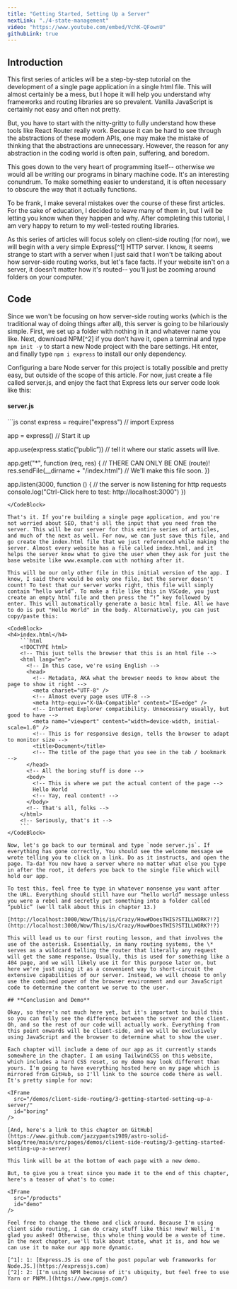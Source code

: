 ```yaml
---
title: "Getting Started, Setting Up a Server"
nextLink: "./4-state-management"
video: "https://www.youtube.com/embed/VchK-QFownU"
githubLink: true
---
```



## **Introduction**

This first series of articles will be a step-by-step tutorial on the development of a single page application in a single html file. This will almost certainly be a mess, but I hope it will help you understand why frameworks and routing libraries are so prevalent. Vanilla JavaScript is certainly not easy and often not pretty.

But, you have to start with the nitty-gritty to fully understand how these tools like React Router really work. Because it can be hard to see through the abstractions of these modern APIs, one may make the mistake of thinking that the abstractions are unnecessary. However, the reason for any abstraction in the coding world is often pain, suffering, and boredom.

This goes down to the very heart of programming itself-- otherwise we would all be writing our programs in binary machine code. It's an interesting conundrum. To make something easier to understand, it is often necessary to obscure the way that it actually functions.

To be frank, I make several mistakes over the course of these first articles. For the sake of education, I decided to leave many of them in, but I will be letting you know when they happen and why. After completing this tutorial, I am very happy to return to my well-tested routing libraries.

As this series of articles will focus solely on client-side routing (for now), we will begin with a very simple Express[^1] HTTP server. I know, it seems strange to start with a server when I just said that I won't be talking about how server-side routing works, but let's face facts. If your website isn't on a server, it doesn't matter how it's routed-- you'll just be zooming around folders on your computer.

## **Code**

Since we won't be focusing on how server-side routing works (which is the traditional way of doing things after all), this server is going to be hilariously simple. First, we set up a folder with nothing in it and whatever name you like. Next, download NPM[^2] if you don't have it, open a terminal and type `npm init -y` to start a new Node project with the bare settings. Hit enter, and finally type `npm i express` to install our only dependency.

Configuring a bare Node server for this project is totally possible and pretty easy, but outside of the scope of this article. For now, just create a file called server.js, and enjoy the fact that Express lets our server code look like this:

<CodeBlock>
<h4>server.js</h4>
```js
const express = require("express")
// import Express

app = express()
// Start it up

app.use(express.static(“public”))
// tell it where our static assets will live.

app.get("*", function (req, res) {
  // THERE CAN ONLY BE ONE (route)!
res.sendFile(__dirname + "/index.html")
// We'll make this file soon.
})

app.listen(3000, function () {
  // the server is now listening for http requests
console.log("Ctrl-Click here to test: http://localhost:3000")
})

```
</CodeBlock>

That's it. If you're building a single page application, and you're not worried about SEO, that's all the input that you need from the server. This will be our server for this entire series of articles, and much of the next as well. For now, we can just save this file, and go create the index.html file that we just referenced while making the server. Almost every website has a file called index.html, and it helps the server know what to give the user when they ask for just the base website like www.example.com with nothing after it.

This will be our only other file in this initial version of the app. I know, I said there would be only one file, but the server doesn't count! To test that our server works right, this file will simply contain “hello world”. To make a file like this in VSCode, you just create an empty html file and then press the “!” key followed by enter. This will automatically generate a basic html file. All we have to do is put "Hello World" in the body. Alternatively, you can just copy/paste this:

<CodeBlock>
<h4>index.html</h4>
    ```html
    <!DOCTYPE html> 
    <!-- This just tells the browser that this is an html file -->
    <html lang="en"> 
      <!-- In this case, we're using English -->
      <head> 
        <!-- Metadata, AKA what the browser needs to know about the page to show it right -->
        <meta charset="UTF-8" /> 
        <!-- Almost every page uses UTF-8 -->
        <meta http-equiv="X-UA-Compatible" content="IE=edge" /> 
        <!-- Internet Explorer compatibility. Unnecessary usually, but good to have -->
        <meta name="viewport" content="width=device-width, initial-scale=1.0" /> 
        <!-- This is for responsive design, tells the browser to adapt to monitor size -->
        <title>Document</title> 
        <!-- The title of the page that you see in the tab / bookmark -->
      </head> 
      <!-- All the boring stuff is done -->
      <body> 
        <!-- This is where we put the actual content of the page -->
        Hello World 
        <!-- Yay, real content! -->
      </body> 
      <!-- That's all, folks -->
    </html> 
    <!-- Seriously, that's it -->
    ```
</CodeBlock>

Now, let's go back to our terminal and type `node server.js`. If everything has gone correctly, You should see the welcome message we wrote telling you to click on a link. Do as it instructs, and open the page. Ta-da! You now have a server where no matter what else you type in after the root, it defers you back to the single file which will hold our app.

To test this, feel free to type in whatever nonsense you want after the URL. Everything should still have our “hello world” message unless you were a rebel and secretly put something into a folder called “public” (we'll talk about this in chapter 13.)

[http://localhost:3000/Wow/This/is/Crazy/How#DoesTHIS?STILLWORK?!?](http://localhost:3000/Wow/This/is/Crazy/How#DoesTHIS?STILLWORK?!?)

This will lead us to our first routing lesson, and that involves the use of the asterisk. Essentially, in many routing systems, the \* serves as a wildcard telling the router that literally any request will get the same response. Usually, this is used for something like a 404 page, and we will likely use it for this purpose later on, but here we're just using it as a convenient way to short-circuit the extensive capabilities of our server. Instead, we will choose to only use the combined power of the browser environment and our JavaScript code to determine the content we serve to the user.

## **Conclusion and Demo**

Okay, so there's not much here yet, but it's important to build this so you can fully see the difference between the server and the client. Oh, and so the rest of our code will actually work. Everything from this point onwards will be client-side, and we will be exclusively using JavaScript and the browser to determine what to show the user.

Each chapter will include a demo of our app as it currently stands somewhere in the chapter. I am using TailwindCSS on this website, which includes a hard CSS reset, so my demo may look different than yours. I'm going to have everything hosted here on my page which is mirrored from GitHub, so I'll link to the source code there as well. It's pretty simple for now:

<IFrame
  src="/demos/client-side-routing/3-getting-started-setting-up-a-server/"
  id="boring"
/>

[And, here's a link to this chapter on GitHub](https://www.github.com/jazzypants1989/astro-solid-blog/tree/main/src/pages/demos/client-side-routing/3-getting-started-setting-up-a-server)

This link will be at the bottom of each page with a new demo.

But, to give you a treat since you made it to the end of this chapter, here's a teaser of what's to come:

<IFrame
  src="/products"
  id="demo"
/>

Feel free to change the theme and click around. Because I'm using client side routing, I can do crazy stuff like this! How? Well, I'm glad you asked! Otherwise, this whole thing would be a waste of time. In the next chapter, we'll talk about state, what it is, and how we can use it to make our app more dynamic.

[^1]: 1: [Express.JS is one of the post popular web frameworks for Node.JS.](https://expressjs.com)
[^2]: 2: [I'm using NPM because of it's ubiquity, but feel free to use Yarn or PNPM.](https://www.npmjs.com/)
